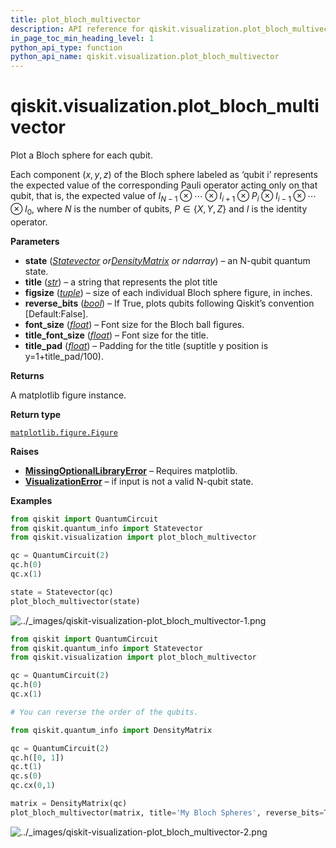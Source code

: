 ```yaml
---
title: plot_bloch_multivector
description: API reference for qiskit.visualization.plot_bloch_multivector
in_page_toc_min_heading_level: 1
python_api_type: function
python_api_name: qiskit.visualization.plot_bloch_multivector
---
```


<span id="qiskit-visualization-plot-bloch-multivector" />

# qiskit.visualization.plot\_bloch\_multivector

<Function id="qiskit.visualization.plot_bloch_multivector" isDedicatedPage={true} github="https://github.com/qiskit/qiskit/tree/stable/0.46/qiskit/visualization/state_visualization.py" signature="qiskit.visualization.plot_bloch_multivector(state, title='', figsize=None, *, reverse_bits=False, filename=None, font_size=None, title_font_size=None, title_pad=1)">
  Plot a Bloch sphere for each qubit.

  Each component $(x,y,z)$ of the Bloch sphere labeled as ‘qubit i’ represents the expected value of the corresponding Pauli operator acting only on that qubit, that is, the expected value of $I_{N-1} \otimes\dotsb\otimes I_{i+1}\otimes P_i \otimes I_{i-1}\otimes\dotsb\otimes I_0$, where $N$ is the number of qubits, $P\in \{X,Y,Z\}$ and $I$ is the identity operator.

  **Parameters**

  *   **state** ([*Statevector*](qiskit.quantum_info.Statevector "qiskit.quantum_info.Statevector")  *or*[*DensityMatrix*](qiskit.quantum_info.DensityMatrix "qiskit.quantum_info.DensityMatrix") *or ndarray*) – an N-qubit quantum state.
  *   **title** ([*str*](https://docs.python.org/3/library/stdtypes.html#str "(in Python v3.12)")) – a string that represents the plot title
  *   **figsize** ([*tuple*](https://docs.python.org/3/library/stdtypes.html#tuple "(in Python v3.12)")) – size of each individual Bloch sphere figure, in inches.
  *   **reverse\_bits** ([*bool*](https://docs.python.org/3/library/functions.html#bool "(in Python v3.12)")) – If True, plots qubits following Qiskit’s convention \[Default:False].
  *   **font\_size** ([*float*](https://docs.python.org/3/library/functions.html#float "(in Python v3.12)")) – Font size for the Bloch ball figures.
  *   **title\_font\_size** ([*float*](https://docs.python.org/3/library/functions.html#float "(in Python v3.12)")) – Font size for the title.
  *   **title\_pad** ([*float*](https://docs.python.org/3/library/functions.html#float "(in Python v3.12)")) – Padding for the title (suptitle y position is y=1+title\_pad/100).

  **Returns**

  A matplotlib figure instance.

  **Return type**

  [`matplotlib.figure.Figure`](https://matplotlib.org/stable/api/_as_gen/matplotlib.figure.Figure.html#matplotlib.figure.Figure "(in Matplotlib v3.9.0)")

  **Raises**

  *   [**MissingOptionalLibraryError**](exceptions#qiskit.exceptions.MissingOptionalLibraryError "qiskit.exceptions.MissingOptionalLibraryError") – Requires matplotlib.
  *   [**VisualizationError**](visualization#qiskit.visualization.VisualizationError "qiskit.visualization.VisualizationError") – if input is not a valid N-qubit state.

  **Examples**

  ```python
  from qiskit import QuantumCircuit
  from qiskit.quantum_info import Statevector
  from qiskit.visualization import plot_bloch_multivector

  qc = QuantumCircuit(2)
  qc.h(0)
  qc.x(1)

  state = Statevector(qc)
  plot_bloch_multivector(state)
  ```

  ![../\_images/qiskit-visualization-plot\_bloch\_multivector-1.png](/images/api/qiskit/0.46/qiskit-visualization-plot_bloch_multivector-1.png)

  ```python
  from qiskit import QuantumCircuit
  from qiskit.quantum_info import Statevector
  from qiskit.visualization import plot_bloch_multivector

  qc = QuantumCircuit(2)
  qc.h(0)
  qc.x(1)

  # You can reverse the order of the qubits.

  from qiskit.quantum_info import DensityMatrix

  qc = QuantumCircuit(2)
  qc.h([0, 1])
  qc.t(1)
  qc.s(0)
  qc.cx(0,1)

  matrix = DensityMatrix(qc)
  plot_bloch_multivector(matrix, title='My Bloch Spheres', reverse_bits=True)
  ```

  ![../\_images/qiskit-visualization-plot\_bloch\_multivector-2.png](/images/api/qiskit/0.46/qiskit-visualization-plot_bloch_multivector-2.png)
</Function>


